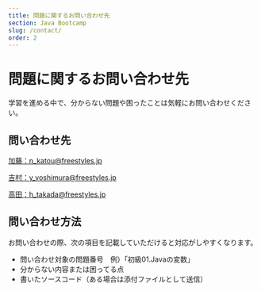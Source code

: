 ```yaml
---
title: 問題に関するお問い合わせ先
section: Java Bootcamp
slug: /contact/
order: 2
---
```


# 問題に関するお問い合わせ先

学習を進める中で、分からない問題や困ったことは気軽にお問い合わせください。

## 問い合わせ先

<p>
    <a href="mailto:n_katou@freestyles.jp">加藤：n_katou@freestyles.jp</a>
</p>
<p>
    <a href="mailto:y_yoshimura@freestyles.jp">吉村：y_yoshimura@freestyles.jp</a>
</p>
<p>
    <a href="mailto:h_takada@freestyles.jp">高田：h_takada@freestyles.jp</a>
</p>

## 問い合わせ方法

お問い合わせの際、次の項目を記載していただけると対応がしやすくなります。

- 問い合わせ対象の問題番号　例）「初級01.Javaの変数」
- 分からない内容または困ってる点
- 書いたソースコード（ある場合は添付ファイルとして送信）